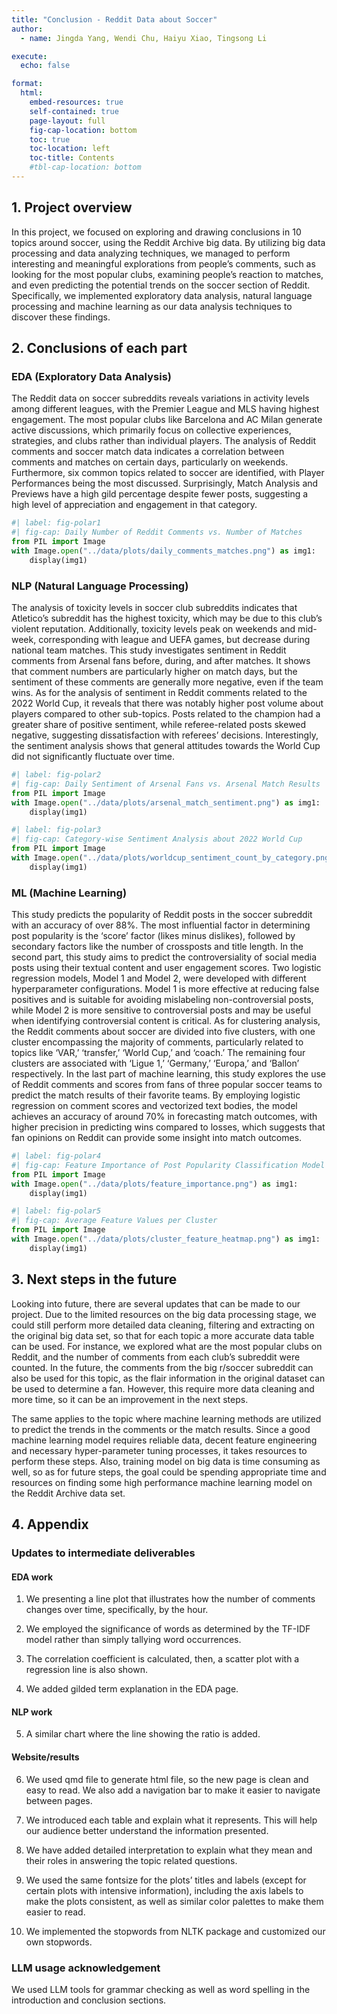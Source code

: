 ```yaml
---
title: "Conclusion - Reddit Data about Soccer"
author:
  - name: Jingda Yang, Wendi Chu, Haiyu Xiao, Tingsong Li

execute:
  echo: false

format:
  html:
    embed-resources: true
    self-contained: true
    page-layout: full
    fig-cap-location: bottom
    toc: true
    toc-location: left
    toc-title: Contents
    #tbl-cap-location: bottom
---
```


## 1. Project overview

 In this project, we focused on exploring and drawing conclusions in 10 topics around soccer, using the Reddit Archive big data. By utilizing big data processing and data analyzing techniques, we managed to perform interesting and meaningful explorations from people's comments, such as looking for the most popular clubs, examining people's reaction to matches, and even predicting the potential trends on the soccer section of Reddit. Specifically, we implemented exploratory data analysis, natural language processing and machine learning as our data analysis techniques to discover these findings.

## 2. Conclusions of each part

### EDA (Exploratory Data Analysis)

The Reddit data on soccer subreddits reveals variations in activity levels among different leagues, with the Premier League and MLS having highest engagement. The most popular clubs like Barcelona and AC Milan generate active discussions, which primarily focus on collective experiences, strategies, and clubs rather than individual players. The analysis of Reddit comments and soccer match data indicates a correlation between comments and matches on certain days, particularly on weekends. Furthermore, six common topics related to soccer are identified, with Player Performances being the most discussed. Surprisingly, Match Analysis and Previews have a high gild percentage despite fewer posts, suggesting a high level of appreciation and engagement in that category.

```python
#| label: fig-polar1
#| fig-cap: Daily Number of Reddit Comments vs. Number of Matches
from PIL import Image
with Image.open("../data/plots/daily_comments_matches.png") as img1:
    display(img1)
```


### NLP (Natural Language Processing)

The analysis of toxicity levels in soccer club subreddits indicates that Atletico's subreddit has the highest toxicity, which may be due to this club's violent reputation. Additionally, toxicity levels peak on weekends and mid-week, corresponding with league and UEFA games, but decrease during national team matches. This study investigates sentiment in Reddit comments from Arsenal fans before, during, and after matches. It shows that comment numbers are particularly higher on match days, but the sentiment of these comments are generally more negative, even if the team wins. As for the analysis of sentiment in Reddit comments related to the 2022 World Cup, it reveals that there was notably higher post volume about players compared to other sub-topics. Posts related to the champion had a greater share of positive sentiment, while referee-related posts skewed negative, suggesting dissatisfaction with referees' decisions. Interestingly, the sentiment analysis shows that general attitudes towards the World Cup did not significantly fluctuate over time.

```python
#| label: fig-polar2
#| fig-cap: Daily Sentiment of Arsenal Fans vs. Arsenal Match Results
from PIL import Image
with Image.open("../data/plots/arsenal_match_sentiment.png") as img1:
    display(img1)
```

```python
#| label: fig-polar3
#| fig-cap: Category-wise Sentiment Analysis about 2022 World Cup
from PIL import Image
with Image.open("../data/plots/worldcup_sentiment_count_by_category.png") as img1:
    display(img1)
```

### ML (Machine Learning)

This study predicts the popularity of Reddit posts in the soccer subreddit with an accuracy of over 88%. The most influential factor in determining post popularity is the 'score' factor (likes minus dislikes), followed by secondary factors like the number of crossposts and title length. In the second part, this study aims to predict the controversiality of social media posts using their textual content and user engagement scores. Two logistic regression models, Model 1 and Model 2, were developed with different hyperparameter configurations. Model 1 is more effective at reducing false positives and is suitable for avoiding mislabeling non-controversial posts, while Model 2 is more sensitive to controversial posts and may be useful when identifying controversial content is critical. As for clustering analysis, the Reddit comments about soccer are divided into five clusters, with one cluster encompassing the majority of comments, particularly related to topics like 'VAR,' 'transfer,' 'World Cup,' and 'coach.' The remaining four clusters are associated with 'Ligue 1,' 'Germany,' 'Europa,' and 'Ballon' respectively. In the last part of machine learning, this study explores the use of Reddit comments and scores from fans of three popular soccer teams to predict the match results of their favorite teams. By employing logistic regression on comment scores and vectorized text bodies, the model achieves an accuracy of around 70% in forecasting match outcomes, with higher precision in predicting wins compared to losses, which suggests that fan opinions on Reddit can provide some insight into match outcomes.


```python
#| label: fig-polar4
#| fig-cap: Feature Importance of Post Popularity Classification Model
from PIL import Image
with Image.open("../data/plots/feature_importance.png") as img1:
    display(img1)
```


```python
#| label: fig-polar5
#| fig-cap: Average Feature Values per Cluster
from PIL import Image
with Image.open("../data/plots/cluster_feature_heatmap.png") as img1:
    display(img1)
```


## 3. Next steps in the future
Looking into future, there are several updates that can be made to our project. Due to the limited resources on the big data processing stage, we could still perform more detailed data cleaning, filtering and extracting on the original big data set, so that for each topic a more accurate data table can be used. For instance, we explored what are the most popular clubs on Reddit, and the number of comments from each club's subreddit were counted. In the future, the comments from the big r/soccer subreddit can also be used for this topic, as the flair information in the original dataset can be used to determine a fan. However, this require more data cleaning and more time, so it can be an improvement in the next steps.

The same applies to the topic where machine learning methods are utilized to predict the trends in the comments or the match results. Since a good machine learning model requires reliable data, decent feature engineering and necessary hyper-parameter tuning processes, it takes resources to perform these steps. Also, training model on big data is time consuming as well, so as for future steps, the goal could be spending appropriate time and resources on finding some high performance machine learning model on the Reddit Archive data set.

## 4. Appendix

### Updates to intermediate deliverables

#### EDA work
   1. 
We presenting a line plot that illustrates how the number of comments changes over time, specifically, by the hour.

   2. 
We employed the significance of words as determined by the TF-IDF model rather than simply tallying word occurrences.

   3. 
The correlation coefficient is calculated, then, a scatter plot with a regression line is also shown.
   
   4. 
We added gilded term explanation in the EDA page.

#### NLP work

   5. 
A similar chart where the line showing the ratio is added.


#### Website/results
   6. 
We used qmd file to generate html file, so the new page is clean and easy to read. We also add a navigation bar to make it easier to navigate between pages.

   7.  
We introduced each table and explain what it represents. This will help our audience better understand the information presented.

   8.  
We have added detailed interpretation to explain what they mean and their roles in answering the topic related questions.

   9.  
We used the same fontsize for the plots' titles and labels (except for certain plots with intensive information), including the axis labels to make the plots consistent, as well as similar color palettes to make them easier to read.
  
   10.  
We implemented the stopwords from NLTK package and customized our own stopwords.

### LLM usage acknowledgement

We used LLM tools for grammar checking as well as word spelling in the introduction and conclusion sections.